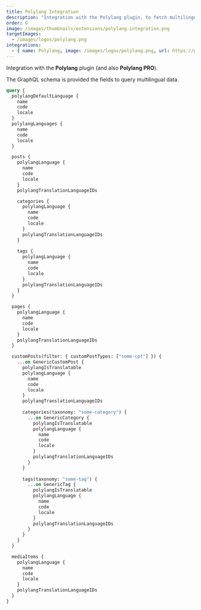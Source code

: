 ```yaml
---
title: Polylang Integration
description: "Integration with the Polylang plugin, to fetch multilingual data."
order: 0
image: /images/thumbnails/extensions/polylang-integration.png
targetImages:
  - /images/logos/polylang.png
integrations: 
  - { name: Polylang, image: /images/logos/polylang.png, url: https://wordpress.org/plugins/polylang/ }
---
```


Integration with the **Polylang** plugin (and also **Polylang PRO**).

The GraphQL schema is provided the fields to query multilingual data.

```graphql
query {
  polylangDefaultLanguage {
    name
    code
    locale
  }
  polylangLanguages {
    name
    code
    locale
  }

  posts {
    polylangLanguage {
      name
      code
      locale
    }
    polylangTranslationLanguageIDs

    categories {
      polylangLanguage {
        name
        code
        locale
      }
      polylangTranslationLanguageIDs
    }
    
    tags {
      polylangLanguage {
        name
        code
        locale
      }
      polylangTranslationLanguageIDs
    }
  }

  pages {
    polylangLanguage {
      name
      code
      locale
    }
    polylangTranslationLanguageIDs
  }

  customPosts(filter: { customPostTypes: ["some-cpt"] }) {
    ...on GenericCustomPost {
      polylangIsTranslatable
      polylangLanguage {
        name
        code
        locale
      }
      polylangTranslationLanguageIDs
      
      categories(taxonomy: "some-category") {
        ...on GenericCategory {
          polylangIsTranslatable
          polylangLanguage {
            name
            code
            locale
          }
          polylangTranslationLanguageIDs
        }
      }
      
      tags(taxonomy: "some-tag") {
        ...on GenericTag {
          polylangIsTranslatable
          polylangLanguage {
            name
            code
            locale
          }
          polylangTranslationLanguageIDs
        }
      }
    }
  }

  mediaItems {
    polylangLanguage {
      name
      code
      locale
    }
    polylangTranslationLanguageIDs
  }
}
```

